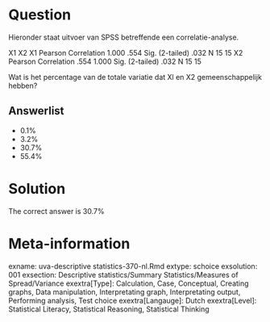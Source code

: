 Question
========

Hieronder staat uitvoer van SPSS betreffende een correlatie-analyse.

X1 X2
X1 Pearson Correlation 1.000 .554
Sig. (2-tailed) .032
N 15 15
X2 Pearson Correlation .554 1.000
Sig. (2-tailed) .032
N 15 15

Wat is het percentage van de totale variatie dat Xl en X2 gemeenschappelijk hebben?

Answerlist
----------
* 0.1%
* 3.2%
* 30.7%
* 55.4%

Solution
========

The correct answer is  30.7%

Meta-information
================
exname: uva-descriptive statistics-370-nl.Rmd
extype: schoice
exsolution: 001
exsection: Descriptive statistics/Summary Statistics/Measures of Spread/Variance
exextra[Type]: Calculation, Case, Conceptual, Creating graphs, Data manipulation, Interpretating graph, Interpretating output, Performing analysis, Test choice
exextra[Langauge]: Dutch
exextra[Level]: Statistical Literacy, Statistical Reasoning, Statistical Thinking
